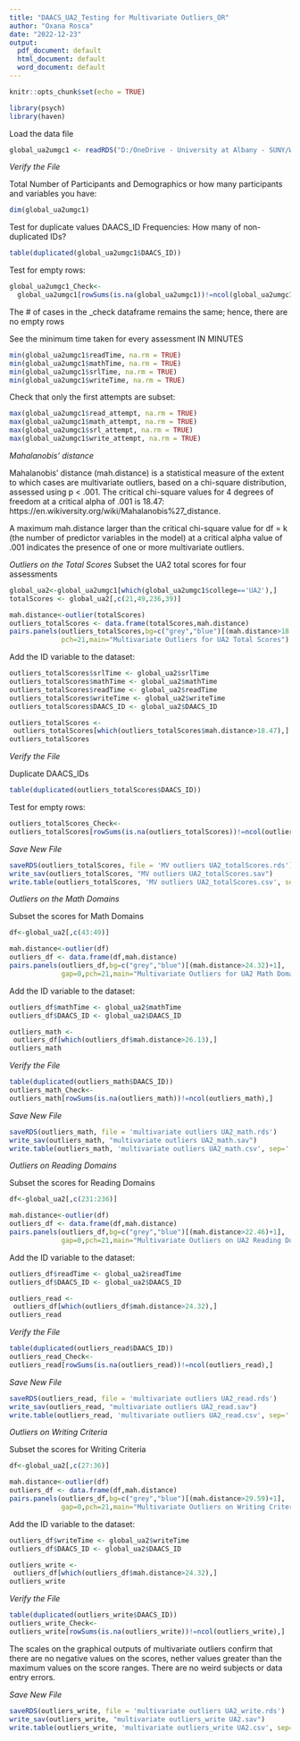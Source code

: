 ---
title: "DAACS_UA2_Testing for Multivariate Outliers_OR"
author: "Oxana Rosca"
date: "2022-12-23"
output:
  pdf_document: default
  html_document: default
  word_document: default
---

```{r setup, include=FALSE}
knitr::opts_chunk$set(echo = TRUE)
```

```{r}
library(psych)
library(haven)
```

Load the data file
```{r}
global_ua2umgc1 <- readRDS("D:/OneDrive - University at Albany - SUNY/WorkDirectory/data_export/global_ua2umgc1.rds")
```

*Verify the File*

Total Number of Participants and Demographics or how many participants and 
variables you have:
```{r}
dim(global_ua2umgc1)
```

Test for duplicate values DAACS_ID
Frequencies: How many of non-duplicated IDs?
```{r}
table(duplicated(global_ua2umgc1$DAACS_ID))
```
Test for empty rows:
```{r}
global_ua2umgc1_Check<-
  global_ua2umgc1[rowSums(is.na(global_ua2umgc1))!=ncol(global_ua2umgc1),]
```
The # of cases in the _check dataframe remains the same; hence, there are no 
empty rows

See the minimum time taken for every assessment IN MINUTES
```{r}
min(global_ua2umgc1$readTime, na.rm = TRUE)
min(global_ua2umgc1$mathTime, na.rm = TRUE)
min(global_ua2umgc1$srlTime, na.rm = TRUE)
min(global_ua2umgc1$writeTime, na.rm = TRUE)
```

Check that only the first attempts are subset:
```{r}
max(global_ua2umgc1$read_attempt, na.rm = TRUE)
max(global_ua2umgc1$math_attempt, na.rm = TRUE)
max(global_ua2umgc1$srl_attempt, na.rm = TRUE)
max(global_ua2umgc1$write_attempt, na.rm = TRUE)
```

*Mahalanobis' distance*

Mahalanobis' distance (mah.distance) is a statistical measure of the extent to which cases 
are multivariate outliers, based on a chi-square distribution, assessed using 
p < .001. The critical chi-square values for 4 degrees of freedom at a critical 
alpha of .001 is 18.47: https://en.wikiversity.org/wiki/Mahalanobis%27_distance.

A maximum mah.distance larger than the critical chi-square value for df = k (the number of 
predictor variables in the model) at a critical alpha value of .001 indicates 
the presence of one or more multivariate outliers.

*Outliers on the Total Scores*
Subset the UA2 total scores for four assessments
```{r}
global_ua2<-global_ua2umgc1[which(global_ua2umgc1$college=='UA2'),]
totalScores <- global_ua2[,c(21,49,236,39)]
```

```{r}
mah.distance<-outlier(totalScores)
outliers_totalScores <- data.frame(totalScores,mah.distance)
pairs.panels(outliers_totalScores,bg=c("grey","blue")[(mah.distance>18.47)+1],
             pch=21,main="Multivariate Outliers for UA2 Total Scores")
```
Add the ID variable to the dataset:
```{r}
outliers_totalScores$srlTime <- global_ua2$srlTime
outliers_totalScores$mathTime <- global_ua2$mathTime
outliers_totalScores$readTime <- global_ua2$readTime
outliers_totalScores$writeTime <- global_ua2$writeTime
outliers_totalScores$DAACS_ID <- global_ua2$DAACS_ID
```

```{r}
outliers_totalScores <- 
 outliers_totalScores[which(outliers_totalScores$mah.distance>18.47),]
outliers_totalScores
```

*Verify the File*

Duplicate DAACS_IDs
```{r}
table(duplicated(outliers_totalScores$DAACS_ID))
```
Test for empty rows:
```{r}
outliers_totalScores_Check<-
outliers_totalScores[rowSums(is.na(outliers_totalScores))!=ncol(outliers_totalScores),]
```

*Save New File*
```{r}
saveRDS(outliers_totalScores, file = 'MV outliers UA2_totalScores.rds')
write_sav(outliers_totalScores, "MV outliers UA2_totalScores.sav")
write.table(outliers_totalScores, 'MV outliers UA2_totalScores.csv', sep=',')
```

*Outliers on the Math Domains*

Subset the scores for Math Domains
```{r}
df<-global_ua2[,c(43:49)]
```

```{r}
mah.distance<-outlier(df)
outliers_df <- data.frame(df,mah.distance)
pairs.panels(outliers_df,bg=c("grey","blue")[(mah.distance>24.32)+1],
             gap=0,pch=21,main="Multivariate Outliers for UA2 Math Domains")
```
Add the ID variable to the dataset:
```{r}
outliers_df$mathTime <- global_ua2$mathTime
outliers_df$DAACS_ID <- global_ua2$DAACS_ID
```

```{r}
outliers_math <- 
 outliers_df[which(outliers_df$mah.distance>26.13),]
outliers_math
```
*Verify the File*
```{r}
table(duplicated(outliers_math$DAACS_ID))
outliers_math_Check<-
outliers_math[rowSums(is.na(outliers_math))!=ncol(outliers_math),]
```

*Save New File*
```{r}
saveRDS(outliers_math, file = 'multivariate outliers UA2_math.rds')
write_sav(outliers_math, "multivariate outliers UA2_math.sav")
write.table(outliers_math, 'multivariate outliers UA2_math.csv', sep=',')
```

*Outliers on Reading Domains*

Subset the scores for Reading Domains
```{r}
df<-global_ua2[,c(231:236)]
```

```{r}
mah.distance<-outlier(df)
outliers_df <- data.frame(df,mah.distance)
pairs.panels(outliers_df,bg=c("grey","blue")[(mah.distance>22.46)+1],
             gap=0,pch=21,main="Multivariate Outliers on UA2 Reading Domains")
```
Add the ID variable to the dataset:
```{r}
outliers_df$readTime <- global_ua2$readTime
outliers_df$DAACS_ID <- global_ua2$DAACS_ID
```

```{r}
outliers_read <- 
 outliers_df[which(outliers_df$mah.distance>24.32),]
outliers_read
```
*Verify the File*
```{r}
table(duplicated(outliers_read$DAACS_ID))
outliers_read_Check<-
outliers_read[rowSums(is.na(outliers_read))!=ncol(outliers_read),]
```

*Save New File*
```{r}
saveRDS(outliers_read, file = 'multivariate outliers UA2_read.rds')
write_sav(outliers_read, "multivariate outliers UA2_read.sav")
write.table(outliers_read, 'multivariate outliers UA2_read.csv', sep=',')
```

*Outliers on Writing Criteria*

Subset the scores for Writing Criteria
```{r}
df<-global_ua2[,c(27:36)]
```

```{r}
mah.distance<-outlier(df)
outliers_df <- data.frame(df,mah.distance)
pairs.panels(outliers_df,bg=c("grey","blue")[(mah.distance>29.59)+1],
             gap=0,pch=21,main="Multivariate Outliers on Writing Criteria")
```
Add the ID variable to the dataset:
```{r}
outliers_df$writeTime <- global_ua2$writeTime
outliers_df$DAACS_ID <- global_ua2$DAACS_ID
```

```{r}
outliers_write <- 
 outliers_df[which(outliers_df$mah.distance>24.32),]
outliers_write
```
*Verify the File*
```{r}
table(duplicated(outliers_write$DAACS_ID))
outliers_write_Check<-
outliers_write[rowSums(is.na(outliers_write))!=ncol(outliers_write),]
```
The scales on the graphical outputs of multivariate outliers confirm that there 
are no negative values on the scores, nether values greater than the maximum 
values on the score ranges. There are no weird subjects or data entry errors.

*Save New File*
```{r}
saveRDS(outliers_write, file = 'multivariate outliers UA2_write.rds')
write_sav(outliers_write, "multivariate outliers_write UA2.sav")
write.table(outliers_write, 'multivariate outliers_write UA2.csv', sep=',')
```